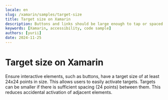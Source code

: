 ```yaml
---
locale: en
slug: /xamarin/samples/target-size
title: Target size on Xamarin
description: Buttons and links should be large enough to tap or spaced so they are not accidentally activated.
keywords: [Xamarin, accessibility, code sample]
authors: [yurii]
date: 2024-11-25
---
```


# Target size on Xamarin

Ensure interactive elements, such as buttons, have a target size of at least 24x24 points in size. This allows users to easily activate targets. Targets can be smaller if there is sufficient spacing (24 points) between them. This reduces accidental activation of adjacent elements.

<CodeSample id="target-size" platform="xamarin" locale="en"/>
